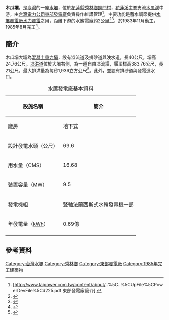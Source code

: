 {{Infobox Dam
| name               = 木瓜壩
| official_name      = 木瓜壩
| image              = %E6%9C%A8%E7%93%9C%E5%A3%A9.png
| image_size         = 300px
| image_caption      = 木瓜壩下游
| image_alt          = 
| location_map       = Taiwan
| location_map_width = 
| location_map_text  = 
| lat_d              = 24
| lat_m              = 00
| lat_s              = 06
| lat_NS             = N
| long_d             = 121
| long_m             = 24
| long_s             = 54
| long_EW            = E
| coordinates_type   = type:landmark
| coordinates_display= inline,title
| coordinates_ref    = 
|crosses             = [[木瓜溪|木瓜溪]]
| spillways          = 1,936 秒立方公尺
| spillway_type      = Gated overflow, service 
| spillway_capacity  = 
|reservoir           = 水簾壩水庫
| status             = O
|country             = {{ROC}}
|locale              = [[花蓮縣|花蓮縣]][[秀林鄉|秀林鄉]][[銅門村|銅門村]]
|constructor         = [[台灣電力公司|台灣電力公司]]
|owner               = [[台灣電力公司|台灣電力公司]]
|developer           = [[台灣電力公司|台灣電力公司]]銅門工程處
|maint               = [[台灣電力公司|台灣電力公司]][[東部發電廠|東部發電廠]]
|type                = [[混凝土|混凝土]][[重力壩|重力壩]]<br>設自由溢流堰1道
|length              = {{convert|40|m|ft|0}}
|height              = {{convert|24.8|m|ft|0|}}
|width               =
|volume              = 
|began               = 1983年11月
|open                = 1985年8月
|cost                = 
|reservoir_capacity  = 0.5 萬立方公尺
|active_capacity     = 0.3 萬立方公尺
|reservoir_catchment = {{convert|145.70|km2||}}
|reservoir_surface   = 0.2 公頃
|reservoir_elevation = {{convert|378|m|ft|0|abbr=off}}
|reservoir_max_depth = 
|bridge_carries      = 無
|bridge_width        =
|bridge_clearance    =
|bridge_traffic      =
|bridge_toll         = 
|bridge_id           =
|map_cue             =
|map_image_full      =
|map_text            =
|plant_owner         = [[台灣電力公司|台灣電力公司]]
|plant_operator      = [[東部發電廠|東部發電廠]]
|plant_commission    = 1985年
|turbines            = 豎軸法蘭西斯式[[水輪發電機|水輪發電機]]1部
|hydraulic_head      = 水頭落差69.6公尺
|installed_capacity  = 9.5 [[MW|MW]]
|max_planned_cap     = 
|capacity_factor     = 
|average_annual_gen  = 0.69 億度（[[東部發電廠水簾機組|水簾電廠]]）
|net_generation      = 
| website            = [http://www.wranb.gov.tw/ct.asp?xItem=6141&ctNode=323&mp=5 經濟部水利署北區水資源局]
| as_of              = 2014年6月
}}

'''木瓜壩'''，是[[臺灣|臺灣]]的一座[[水壩|水壩]]，位於[[花蓮縣|花蓮縣]][[秀林鄉|秀林鄉]][[銅門村|銅門村]]，[[花蓮溪|花蓮溪]]主要支流[[木瓜溪|木瓜溪]]中游，由[[台灣電力公司|台灣電力公司]][[東部發電廠|東部發電廠]]負責操作維護管理<ref>[http://www.taipower.com.tw/content/about/..%5C..%5CUpFile%5CPowerDevFile%5Cd225.pdf 東部發電廠簡介] {{webarchive|url=https://web.archive.org/web/20140203144610/http://www.taipower.com.tw/UpFile/PowerDevFile/d225.pdf |date=2014-02-03 }}</ref>，主要功能是蓄水調節提供[[東部發電廠水簾機組|水簾發電廠]][[水力發電|水力發電]]之用，距離下游的水簾電廠約2公里<ref name="北水局">{{Cite web |url=http://www.wranb.gov.tw/ct.asp?xItem=6141&ctNode=323&mp=5 |title=經濟部水利署北區水資源局全球資訊網 木瓜壩 |access-date=2014-06-22 |archive-url=https://web.archive.org/web/20140201181059/http://www.wranb.gov.tw/ct.asp?xItem=6141&ctNode=323&mp=5 |archive-date=2014-02-01 |dead-url=yes }}</ref><ref>{{Cite web |url=http://www.twem.idv.tw/5/hh/13n.htm |title=龍澗冷泉 |accessdate=2014-06-22 |archive-date=2018-11-07 |archive-url=https://web.archive.org/web/20181107063123/http://www.twem.idv.tw/5/hh/13n.htm |dead-url=no }}</ref>，於1983年11月動工，1985年8月完工<ref>{{Cite web |url=http://file.wra.gov.tw/public/PDF/27111065071.pdf |title=花蓮縣現有水庫壩堰 |access-date=2014-06-22 |archive-url=https://web.archive.org/web/20131226090149/http://file.wra.gov.tw/public/PDF/27111065071.pdf |archive-date=2013-12-26 |dead-url=yes }}</ref>。

== 簡介 ==
木瓜壩大壩為[[混凝土|混凝土]][[重力壩|重力壩]]，設有溢流道及排砂道與洩水道，長40公尺，壩高24.76公尺。[[溢洪道|溢洪道]]位於大壩右側，為一道自由溢流堰，堰頂標高383.76公尺，長21公尺，最大排洪量為每秒1,936立方公尺<ref>{{Cite web |url=http://wralaw.wra.gov.tw/wralawgip/cp.jsp?displayLaw=true&lawId=40288681273ca7d80127b24b212000cd |title=木瓜壩水庫水門操作規定 |access-date=2014-06-22 |archive-date=2019-06-06 |archive-url=https://web.archive.org/web/20190606022924/http://wralaw.wra.gov.tw/wralawgip/cp.jsp?displayLaw=true&lawId=40288681273ca7d80127b24b212000cd |dead-url=no }}</ref>。此外，並設有排砂道與發電進水口。

{| class="wikitable"
|+ 水簾發電廠基本資料
! 設施名稱 !! 簡介
|-
| 廠房 || 地下式
|-
| 設計發電水頭（公尺） || 69.6
|-
| 用水量（CMS） || 16.68
|-
| 裝置容量（[[MW|MW]]） || 9.5
|-
| 發電機組 || 豎軸法蘭西斯式水輪發電機一部
|-
| 年發電量（[[kWh|kWh]]） || 0.69億
|-
|}

== 參考資料 ==
{{reflist}}

{{東部發電廠}}
{{台灣水庫}}

[[Category:台灣水壩|Category:台灣水壩]]
[[Category:秀林鄉|Category:秀林鄉]]
[[Category:東部發電廠|Category:東部發電廠]]
[[Category:1985年完工建築物|Category:1985年完工建築物]]